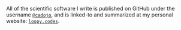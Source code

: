 All of the scientific software I write is published on GitHub 
under the username [`@cadojo`](https://github.com/cadojo), and is
linked-to and summarized at my personal website: 
[`loopy.codes`](https://loopy.codes/packages).